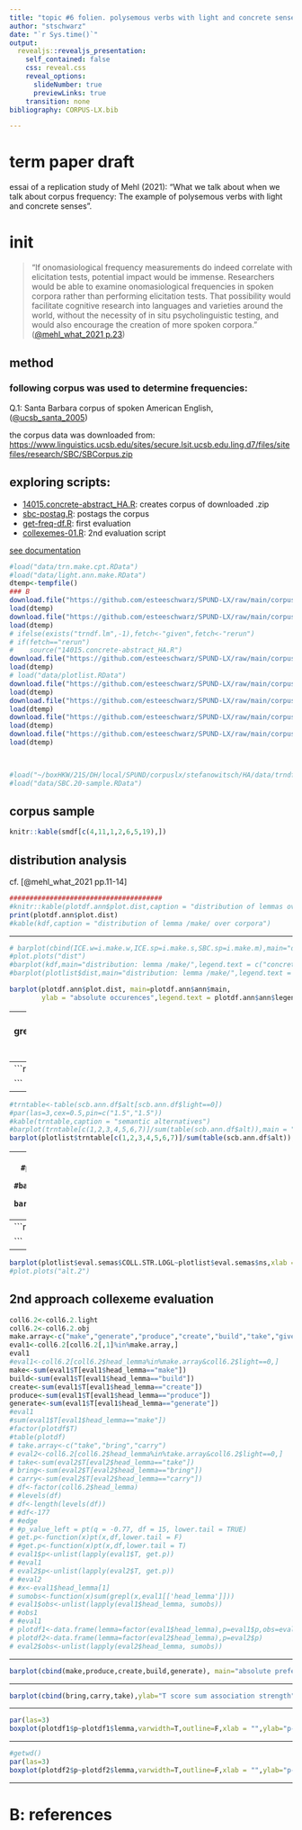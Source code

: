 ```yaml
---
title: "topic #6 folien. polysemous verbs with light and concrete senses."
author: "stschwarz"
date: "`r Sys.time()`"
output:
  revealjs::revealjs_presentation:
    self_contained: false
    css: reveal.css
    reveal_options:
      slideNumber: true
      previewLinks: true
    transition: none
bibliography: CORPUS-LX.bib

---
```


# term paper draft
essai of a replication study of Mehl (2021): "What we talk about when we talk about corpus frequency: The example of polysemous verbs with light and concrete senses".

# init
> "If onomasiological frequency measurements do indeed correlate with elicitation tests, 
potential impact would be immense. Researchers would be able to examine onomasiological frequencies in spoken corpora rather than performing elicitation tests. That possibility would facilitate cognitive research into languages and varieties around the world, without the necessity of in situ psycholinguistic testing, and would also encourage the creation of more spoken corpora." 
([@mehl_what_2021 p.23](https://doi.org/10.1515/cllt-2017-0039))

## method
### following corpus was used to determine frequencies:   

Q.1: Santa Barbara corpus of spoken American English, ([@ucsb_santa_2005](https://www.linguistics.ucsb.edu/research/santa-barbara-corpus))

the corpus data was downloaded from: [https://www.linguistics.ucsb.edu/sites/secure.lsit.ucsb.edu.ling.d7/files/sitefiles/research/SBC/SBCorpus.zip](https://www.linguistics.ucsb.edu/sites/secure.lsit.ucsb.edu.ling.d7/files/sitefiles/research/SBC/SBCorpus.zip)

## exploring scripts:
- [14015.concrete-abstract_HA.R](https://github.com/esteeschwarz/SPUND-LX/blob/main/corpusLX/14015-HA/14015.concrete-abstract_HA.R): creates corpus of downloaded .zip 
- [sbc-postag.R](https://github.com/esteeschwarz/SPUND-LX/blob/main/corpusLX/14015-HA/sbc-postag.R): postags the corpus
- [get-freq-df.R](https://github.com/esteeschwarz/SPUND-LX/blob/main/corpusLX/14015-HA/get-freq-df.R): first evaluation
- [collexemes-01.R](https://github.com/esteeschwarz/SPUND-LX/blob/main/corpusLX/14015-HA/collexemes-01.R): 2nd evaluation script

[see documentation](_doku.nb.html)

```r
#load("data/trn.make.cpt.RData")
#load("data/light.ann.make.RData")
dtemp<-tempfile()
### B
download.file("https://github.com/esteeschwarz/SPUND-LX/raw/main/corpusLX/14015-HA/data/SBC.ann.df.RData",dtemp)
load(dtemp)
download.file("https://github.com/esteeschwarz/SPUND-LX/raw/main/corpusLX/14015-HA/data/SBC.20-sample.RData",dtemp)
load(dtemp)
# ifelse(exists("trndf.lm",-1),fetch<-"given",fetch<-"rerun")
# if(fetch=="rerun")
#    source("14015.concrete-abstract_HA.R")
download.file("https://github.com/esteeschwarz/SPUND-LX/raw/main/corpusLX/14015-HA/data/plotlist.RData",dtemp)
load(dtemp)
# load("data/plotlist.RData")
download.file("https://github.com/esteeschwarz/SPUND-LX/raw/main/corpusLX/14015-HA/data/collex.eval.RData",dtemp)
load(dtemp)
download.file("https://github.com/esteeschwarz/SPUND-LX/raw/main/corpusLX/14015-HA/data/plotdf.ann.RData",dtemp)
load(dtemp)
download.file("https://github.com/esteeschwarz/SPUND-LX/raw/main/corpusLX/14015-HA/data/coll6.2.light.RData",dtemp)
load(dtemp)
download.file("https://github.com/esteeschwarz/SPUND-LX/raw/main/corpusLX/14015-HA/data/coll6.2.obj.RData",dtemp)
load(dtemp)

   

#load("~/boxHKW/21S/DH/local/SPUND/corpuslx/stefanowitsch/HA/data/trndf.lm.cpt.RData")
#load("data/SBC.20-sample.RData")
```

## corpus sample

```r
knitr::kable(smdf[c(4,11,1,2,6,5,19),])

```

## distribution analysis 
cf. [@mehl_what_2021 pp.11-14]

```r
######################################
#knitr::kable(plotdf.ann$plot.dist,caption = "distribution of lemmas over corpora")
print(plotdf.ann$plot.dist)
#kable(kdf,caption = "distribution of lemma /make/ over corpora")
```

---

```r
# barplot(cbind(ICE.w=i.make.w,ICE.sp=i.make.s,SBC.sp=i.make.m),main="distribution: lemma /make/",legend.text = c("concrete use","light use"))
#plot.plots("dist")
#barplot(kdf,main="distribution: lemma /make/",legend.text = c("concrete use","light use"))
#barplot(plotlist$dist,main="distribution: lemma /make/",legend.text = c("concrete use","light use"))

barplot(plotdf.ann$plot.dist, main=plotdf.ann$ann$main,
        ylab = "absolute occurences",legend.text = plotdf.ann$ann$legend.text)

```
---
```r
m<-grep("sbc",colnames(plotdf.ann$plot.dist))
barplot(plotdf.ann$plot.dist[,m]/plotdf.ann$lsbc, main=plotdf.ann$ann$main,
        ylab = "% in corpus",legend.text = plotdf.ann$ann$legend.text)

```
## semantic alternatives to make
- includes alternatives to /make/ that Mehl defined in his study 
- all occurences are counted 
  - Mehl contrasted only these alternate occurences which:

>"are defined as those verbs that occur in the corpus with the same concrete direct objects as make, (take, and give,) and with a roughly equivalent meaning." (cf. @mehl_what_2021 p.13)  

---
```r
knitr::kable(plotlist$trntable,caption = "semantic alternatives")

```
---
```r
#trntable<-table(scb.ann.df$alt[scb.ann.df$light==0])
#par(las=3,cex=0.5,pin=c("1.5","1.5"))
#kable(trntable,caption = "semantic alternatives")
#barplot(trntable[c(1,2,3,4,5,6,7)]/sum(table(scb.ann.df$alt)),main = "SBC concrete /make/ vs. alternate",ylab = "% in corpus")
barplot(plotlist$trntable[c(1,2,3,4,5,6,7)]/sum(table(scb.ann.df$alt)),main = "SBC concrete /make/ vs. alternate",ylab = "% in corpus")
```
---
```r
#trntable<-table(scb.ann.df$alt[scb.ann.df$light==0])
#par(las=3,cex=0.5,pin=c("1.5","1.5"))
#kable(trntable,caption = "semantic alternatives")
#barplot(trntable[c(1,2,3,4,5,6,7)]/sum(table(scb.ann.df$alt)),main = "SBC concrete /make/ vs. alternate",ylab = "% in corpus")
barplot(plotlist$nouns.f.cp,main="semantic alternates w/ equivalent meaning",ylab = "% in corpus")
#plot.plots("alt.2")
```
---
```r
knitr::kable(plotlist$eval.semas[,1:9])

```
---
```r
barplot(plotlist$eval.semas$COLL.STR.LOGL~plotlist$eval.semas$ns,xlab = "",ylab = "collex.log.like")
#plot.plots("alt.2")
```

## 2nd approach collexeme evaluation

```r
coll6.2<-coll6.2.light
coll6.2<-coll6.2.obj
make.array<-c("make","generate","produce","create","build","take","give","carry","bring")
eval1<-coll6.2[coll6.2[,1]%in%make.array,]
eval1
#eval1<-coll6.2[coll6.2$head_lemma%in%make.array&coll6.2$light==0,]
make<-sum(eval1$T[eval1$head_lemma=="make"])
build<-sum(eval1$T[eval1$head_lemma=="build"])
create<-sum(eval1$T[eval1$head_lemma=="create"])
produce<-sum(eval1$T[eval1$head_lemma=="produce"])
generate<-sum(eval1$T[eval1$head_lemma=="generate"])
#eval1
#sum(eval1$T[eval1$head_lemma=="make"])
#factor(plotdf$T)
#table(plotdf)
# take.array<-c("take","bring","carry")
# eval2<-coll6.2[coll6.2$head_lemma%in%take.array&coll6.2$light==0,]
# take<-sum(eval2$T[eval2$head_lemma=="take"])
# bring<-sum(eval2$T[eval2$head_lemma=="bring"])
# carry<-sum(eval2$T[eval2$head_lemma=="carry"])
# df<-factor(coll6.2$head_lemma)
# #levels(df)
# df<-length(levels(df))
# #df<-177
# #edge
# #p_value_left = pt(q = -0.77, df = 15, lower.tail = TRUE)
# get.p<-function(x)pt(x,df,lower.tail = F)
# #get.p<-function(x)pt(x,df,lower.tail = T)
# eval1$p<-unlist(lapply(eval1$T, get.p))
# #eval1
# eval2$p<-unlist(lapply(eval2$T, get.p))
# #eval2
# #x<-eval1$head_lemma[1]
# sumobs<-function(x)sum(grepl(x,eval1[['head_lemma']]))
# eval1$obs<-unlist(lapply(eval1$head_lemma, sumobs))
# #obs1
# #eval1
# plotdf1<-data.frame(lemma=factor(eval1$head_lemma),p=eval1$p,obs=eval1$obs)
# plotdf2<-data.frame(lemma=factor(eval2$head_lemma),p=eval2$p)
# eval2$obs<-unlist(lapply(eval2$head_lemma, sumobs))

```

---

```r
barplot(cbind(make,produce,create,build,generate), main="absolute preference in concrete context",ylab="T score sum association strength")

```

---

```r
barplot(cbind(bring,carry,take),ylab="T score sum association strength", main="absolute preference in concrete context")

```

---

```r
par(las=3)
boxplot(plotdf1$p~plotdf1$lemma,varwidth=T,outline=F,xlab = "",ylab="p-value of collexeme association strength",main="binding of lemma /make/ in concrete noun context")

```

---

```r
#getwd()
par(las=3)
boxplot(plotdf2$p~plotdf2$lemma,varwidth=T,outline=F,xlab = "",ylab="p-value of collexeme association strength",main="binding of lemma /take/ in concrete noun context")

```

------

# B: references


